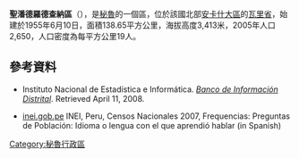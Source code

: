 '''聖潘德羅德查納區'''（{{lang-es|Distrito de San Pedro de Chaná}}），是[[秘魯|秘魯]]的一個區，位於該國北部[[安卡什大區|安卡什大區]]的[[瓦里省|瓦里省]]，始建於1955年6月10日，面積138.65平方公里，海拔高度3,413米，2005年人口2,650，人口密度為每平方公里19人。

==參考資料==
*{{es icon}} Instituto Nacional de Estadística e Informática. ''[https://web.archive.org/web/20080423164200/http://desa.inei.gob.pe/mapas/bid/ Banco de Información Distrital]''. Retrieved April 11, 2008.
*[https://web.archive.org/web/20130127005551/http://iinei.inei.gob.pe/iinei/RedatamCpv2007.asp?id=ResultadosCensales%3Fori%3DC inei.gob.pe] INEI, Peru, Censos Nacionales 2007, Frequencias: Preguntas de Población: Idioma o lengua con el que aprendió hablar (in Spanish)

{{coord|9.39416|S|77.02964|W|type:adm3rd_source:itwiki|display=title}}

{{Peru-geo-stub}}
[[Category:秘魯行政區|Category:秘魯行政區]]